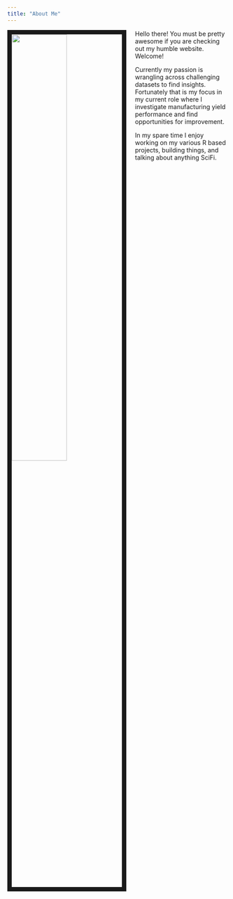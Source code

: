 ---
title: "About Me"
---

<img src="images/Rocinante.jpg" style="width:50%; border:10px solid; margin-right: 20px" align="left">

Hello there! You must be pretty awesome if you are checking out my humble website. Welcome! 

Currently my passion is wrangling across challenging datasets to find insights. Fortunately that is my focus in my current role where I investigate manufacturing yield performance and find opportunities for improvement. 

In my spare time I enjoy working on my various R based projects, building things, and talking about anything SciFi. 

 
<!-- http://leesahanders.github.io -->

<!-- https://leesahanders.github.io/index.html-->

<!-- file.create(".nojekyll") -->

<!-- rmarkdown::render_site(encoding = "UTF-8") -->

<!--     - text: "Blog"
      icon: fa-rss
      href: https://YOURGITHUB.github.io/blog/  # CHANGE HERE OR DELETE ALL 3 LINES 
      
"default", 
 "bootstrap", 
 "cerulean", 
 "cosmo", - good font, blue header
 "darkly", - mint header but everything else is black 
 "flatly", - mint header, rest looks good 
 "journal", 
 "lumen", - gre header, good font, cleanest and most compact 
 "paper", - blue header
 "readable", - favorite but prone to issues with layout. Font is a little pretenscious. 
 "sandstone", - ew chartruese header 
 "simplex", - bright red
 "spacelab", - medium blue header grey text, ok
 "united", - red header
 "yeti" - light blue header, ok
      
 -->





